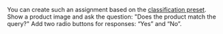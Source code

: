 <Cut title="What preset do I select so that Tolokers label only irrelevant products in the output?">

You can create such an assignment based on the [classification preset](https://platform.toloka.ai/requester/templates?choosedCard=W3Jpaqlz5QYfg3R1nb0a). Show a product image and ask the question: "Does the product match the query?" Add two radio buttons for responses: “Yes” and “No”.

</Cut>